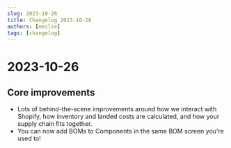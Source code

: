 ```yaml
---
slug: 2023-10-26
title: Changelog 2023-10-26
authors: [emilie]
tags: [changelog]
---
```

# 2023-10-26

## Core improvements
* Lots of behind-the-scene improvements around how we interact with Shopify, how inventory and landed costs are calculated, and how your supply chain fits together.
* You can now add BOMs to Components in the same BOM screen you're used to! 





